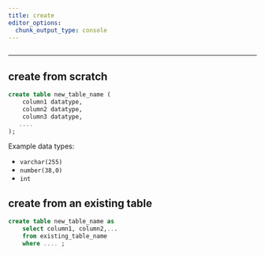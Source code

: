 ```yaml
---
title: create
editor_options: 
  chunk_output_type: console
---
```


```r
```

*********************************************************************

## create from scratch

```sql
create table new_table_name (
    column1 datatype,
    column2 datatype,
    column3 datatype,
   ....
);
```

Example data types:

* `varchar(255)`  
* `number(38,0)`  
* `int`  

## create from an existing table

```sql
create table new_table_name as 
    select column1, column2,...
    from existing_table_name
    where .... ;
```



